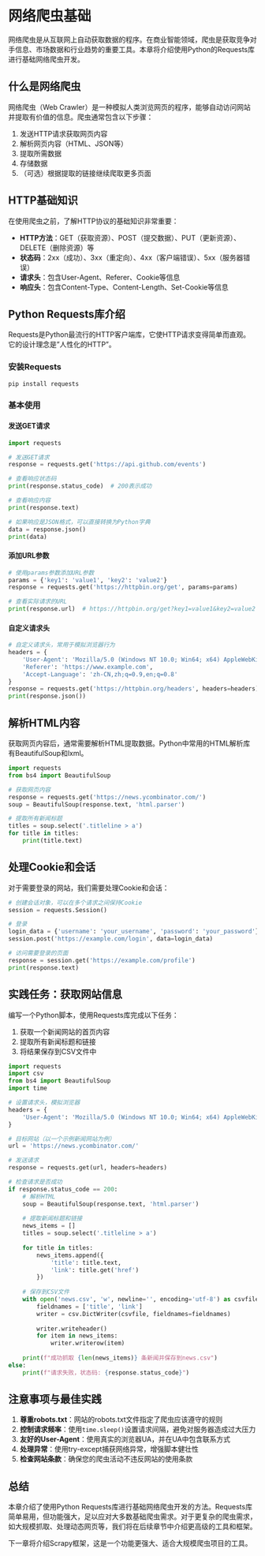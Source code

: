 # 网络爬虫基础

网络爬虫是从互联网上自动获取数据的程序。在商业智能领域，爬虫是获取竞争对手信息、市场数据和行业趋势的重要工具。本章将介绍使用Python的Requests库进行基础网络爬虫开发。

## 什么是网络爬虫

网络爬虫（Web Crawler）是一种模拟人类浏览网页的程序，能够自动访问网站并提取有价值的信息。爬虫通常包含以下步骤：

1. 发送HTTP请求获取网页内容
2. 解析网页内容（HTML、JSON等）
3. 提取所需数据
4. 存储数据
5. （可选）根据提取的链接继续爬取更多页面

## HTTP基础知识

在使用爬虫之前，了解HTTP协议的基础知识非常重要：

:::{.important}
- **HTTP方法**：GET（获取资源）、POST（提交数据）、PUT（更新资源）、DELETE（删除资源）等
- **状态码**：2xx（成功）、3xx（重定向）、4xx（客户端错误）、5xx（服务器错误）
- **请求头**：包含User-Agent、Referer、Cookie等信息
- **响应头**：包含Content-Type、Content-Length、Set-Cookie等信息
:::

## Python Requests库介绍

Requests是Python最流行的HTTP客户端库，它使HTTP请求变得简单而直观。它的设计理念是"人性化的HTTP"。

### 安装Requests

```python
pip install requests
```

### 基本使用

#### 发送GET请求

```python
import requests

# 发送GET请求
response = requests.get('https://api.github.com/events')

# 查看响应状态码
print(response.status_code)  # 200表示成功

# 查看响应内容
print(response.text)

# 如果响应是JSON格式，可以直接转换为Python字典
data = response.json()
print(data)
```

#### 添加URL参数

```python
# 使用params参数添加URL参数
params = {'key1': 'value1', 'key2': 'value2'}
response = requests.get('https://httpbin.org/get', params=params)

# 查看实际请求的URL
print(response.url)  # https://httpbin.org/get?key1=value1&key2=value2
```

#### 自定义请求头

```python
# 自定义请求头，常用于模拟浏览器行为
headers = {
    'User-Agent': 'Mozilla/5.0 (Windows NT 10.0; Win64; x64) AppleWebKit/537.36 (KHTML, like Gecko) Chrome/91.0.4472.124 Safari/537.36',
    'Referer': 'https://www.example.com',
    'Accept-Language': 'zh-CN,zh;q=0.9,en;q=0.8'
}
response = requests.get('https://httpbin.org/headers', headers=headers)
print(response.json())
```

## 解析HTML内容

获取网页内容后，通常需要解析HTML提取数据。Python中常用的HTML解析库有BeautifulSoup和lxml。

```python
import requests
from bs4 import BeautifulSoup

# 获取网页内容
response = requests.get('https://news.ycombinator.com/')
soup = BeautifulSoup(response.text, 'html.parser')

# 提取所有新闻标题
titles = soup.select('.titleline > a')
for title in titles:
    print(title.text)
```

## 处理Cookie和会话

对于需要登录的网站，我们需要处理Cookie和会话：

```python
# 创建会话对象，可以在多个请求之间保持Cookie
session = requests.Session()

# 登录
login_data = {'username': 'your_username', 'password': 'your_password'}
session.post('https://example.com/login', data=login_data)

# 访问需要登录的页面
response = session.get('https://example.com/profile')
print(response.text)
```

## 实践任务：获取网站信息

:::{.task}
编写一个Python脚本，使用Requests库完成以下任务：

1. 获取一个新闻网站的首页内容
2. 提取所有新闻标题和链接
3. 将结果保存到CSV文件中

```python
import requests
import csv
from bs4 import BeautifulSoup
import time

# 设置请求头，模拟浏览器
headers = {
    'User-Agent': 'Mozilla/5.0 (Windows NT 10.0; Win64; x64) AppleWebKit/537.36 (KHTML, like Gecko) Chrome/91.0.4472.124 Safari/537.36'
}

# 目标网站（以一个示例新闻网站为例）
url = 'https://news.ycombinator.com/'

# 发送请求
response = requests.get(url, headers=headers)

# 检查请求是否成功
if response.status_code == 200:
    # 解析HTML
    soup = BeautifulSoup(response.text, 'html.parser')
    
    # 提取新闻标题和链接
    news_items = []
    titles = soup.select('.titleline > a')
    
    for title in titles:
        news_items.append({
            'title': title.text,
            'link': title.get('href')
        })
    
    # 保存到CSV文件
    with open('news.csv', 'w', newline='', encoding='utf-8') as csvfile:
        fieldnames = ['title', 'link']
        writer = csv.DictWriter(csvfile, fieldnames=fieldnames)
        
        writer.writeheader()
        for item in news_items:
            writer.writerow(item)
    
    print(f"成功抓取 {len(news_items)} 条新闻并保存到news.csv")
else:
    print(f"请求失败，状态码: {response.status_code}")
```
:::

## 注意事项与最佳实践

:::{.tip}
1. **尊重robots.txt**：网站的robots.txt文件指定了爬虫应该遵守的规则
2. **控制请求频率**：使用`time.sleep()`设置请求间隔，避免对服务器造成过大压力
3. **友好的User-Agent**：使用真实的浏览器UA，并在UA中包含联系方式
4. **处理异常**：使用try-except捕获网络异常，增强脚本健壮性
5. **检查网站条款**：确保您的爬虫活动不违反网站的使用条款
:::

## 总结

本章介绍了使用Python Requests库进行基础网络爬虫开发的方法。Requests库简单易用，但功能强大，足以应对大多数基础爬虫需求。对于更复杂的爬虫需求，如大规模抓取、处理动态网页等，我们将在后续章节中介绍更高级的工具和框架。

下一章将介绍Scrapy框架，这是一个功能更强大、适合大规模爬虫项目的工具。 